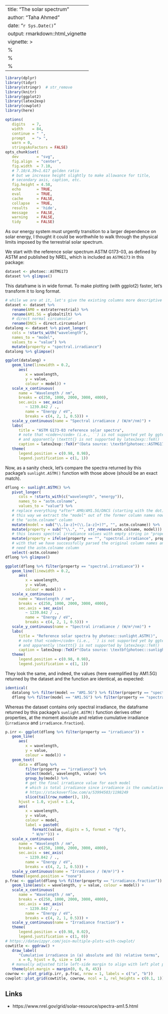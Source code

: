 
---
title: "The solar spectrum"
author: "Taha Ahmed"
date: "`r Sys.Date()`"
output: rmarkdown::html_vignette
vignette: >
  %\VignetteIndexEntry{The solar spectrum}
  %\VignetteEngine{knitr::rmarkdown}
  %\VignetteEncoding{UTF-8}
---


```r
library(dplyr)
library(tidyr)
library(stringr)  # str_remove
library(knitr)
library(ggplot2)
library(latex2exp)
library(cowplot)
library(here)
```

```r
options(
   digits   = 7,
   width    = 84,
   continue = " ",
   prompt   = "> ",
   warn = 0,
   stringsAsFactors = FALSE)
opts_chunk$set(
   dev        = "svg",
   fig.align  = "center",
   fig.width  = 7.10,
   # 7.10/4.39=1.617 golden ratio
   # but we increase height slightly to make allowance for title,
   # secondary axis, caption, etc.
   fig.height = 4.58,
   echo       = TRUE,
   eval       = TRUE,
   cache      = FALSE,
   collapse   = TRUE,
   results    = 'hide',
   message    = FALSE,
   warning    = FALSE,
   tidy       = FALSE)
```


As our energy system must urgently transition to a larger dependence on
solar energy, I thought it could be worthwhile to walk through the physical
limits imposed by the terrestrial solar spectrum.

We start with the reference solar spectrum ASTM G173-03, as defined by ASTM and
published by NREL, which is included as `ASTMG173` in this package:

```r
dataset <- photoec::ASTMG173
dataset %>% glimpse()
```

This dataframe is in wide format. To make plotting (with ggplot2) faster, let's
transform it to long format.

```r
# while we are at it, let's give the existing columns more descriptive names
dataset <- dataset %>%
   rename(AM0 = extraterrestrial) %>%
   rename(AM1.5G = globaltilt) %>%
   # direct normal circumsolar
   rename(DNCS = direct.circumsolar)
datalong <- dataset %>% pivot_longer(
   cols = !starts_with("wavelength"),
   names_to = "model",
   values_to = "value") %>%
   mutate(property = "spectral.irradiance")
datalong %>% glimpse()
```



```r
ggplot(datalong) +
   geom_line(linewidth = 0.2,
      aes(
         x = wavelength,
         y = value,
         colour = model)) +
   scale_x_continuous(
      name = "Wavelength / nm",
      breaks = c(250, 1000, 2000, 3000, 4000),
      sec.axis = sec_axis(
         ~ 1239.842 / .,
         name = "Energy / eV",
         breaks = c(4, 2, 1, 0.5))) +
   scale_y_continuous(name = "Spectral irradiance / (W/m²/nm)") +
   labs(
      title = "ASTM G173-03 reference solar spectra",
      # note that <code></code> (i.e., ``) is not supported yet by ggtext
      # and apparently \texttt{} is not supported by latex2exp::TeX()
      caption = latex2exp::TeX(r"(Data source: \textbf{photoec::ASTMG173})")) +
   theme(
      legend.position = c(0.98, 0.98),
      legend.justification = c(1, 1))
```


Now, as a sanity check, let's compare the spectra returned by this package's
`sunlight.ASTM()` function with those above (should be an exact match).

```r
dflong <- sunlight.ASTM() %>%
   pivot_longer(
      cols = !starts_with(c("wavelength", "energy")),
      names_to = "astm.colname",
      values_to = "value") %>%
   # replace everything *after* AM0/AM1.5G/DNCS (starting with the dot) with empty string
   # this way we extract the "model" out of the former column names now populating
   # the "astm.colname" column
   mutate(model = sub("\\.[a-z]+(\\.[a-z]+)?", "", astm.colname)) %>%
   mutate(property = sub("^\\.", "", str_remove(astm.colname, model))) %>%
   # this leaves spectral irradiance values with empty string in "property" column
   mutate(property = ifelse(property == "", "spectral.irradiance", property)) %>%
   # with that we have successfully parsed the original column names and no longer
   # need the astm.colname column
   select(-astm.colname)
dflong %>% glimpse()
```

```r
ggplot(dflong %>% filter(property == "spectral.irradiance")) +
   geom_line(linewidth = 0.2,
      aes(
         x = wavelength,
         y = value,
         colour = model)) +
   scale_x_continuous(
      name = "Wavelength / nm",
      breaks = c(250, 1000, 2000, 3000, 4000),
      sec.axis = sec_axis(
         ~ 1239.842 / .,
         name = "Energy / eV",
         breaks = c(4, 2, 1, 0.5))) +
   scale_y_continuous(name = "Spectral irradiance / (W/m²/nm)") +
   labs(
      title = "Reference solar spectra by photoec::sunlight.ASTM()",
      # note that <code></code> (i.e., ``) is not supported yet by ggtext
      # and apparently \texttt{} is not supported by latex2exp::TeX()
      caption = latex2exp::TeX(r"(Data source: \textbf{photoec::sunlight.ASTM()})")) +
   theme(
      legend.position = c(0.98, 0.98),
      legend.justification = c(1, 1))
```

They look the same, and indeed, the values (here exemplified by AM1.5G) returned by
the dataset and the function are identical, as expected:

```r
identical(
   datalong %>% filter(model == "AM1.5G") %>% filter(property == "spectral.irradiance") %>% pull(value),
   dflong %>% filter(model == "AM1.5G") %>% filter(property == "spectral.irradiance") %>% pull(value))
```

Whereas the dataset contains only spectral irradiance, the dataframe returned by
this package's `sunlight.ASTM()` function derives other properties, at the moment
absolute and relative cumulative irradiance (`irradiance` and `irradiance.fraction`).

```r
p.irr <- ggplot(dflong %>% filter(property == "irradiance")) +
   geom_line(
      aes(
         x = wavelength,
         y = value,
         colour = model)) +
   geom_text(
      data = dflong %>%
         filter(property == "irradiance") %>%
         select(model, wavelength, value) %>%
         group_by(model) %>%
         # get the final irradiance value for each model
         # which is total irradiance since irradiance is the cumulative spectral irradiance
         # https://stackoverflow.com/a/53994503/1198249
         slice(tail(row_number(), 1)),
      hjust = 1.0, vjust = 1.4,
      aes(
         x = wavelength,
         y = value,
         colour = model,
         label = paste0(
            formatC(value, digits = 5, format = "fg"),
            " W/m²"))) +
   scale_x_continuous(
      name = "Wavelength / nm",
      breaks = c(250, 1000, 2000, 3000, 4000),
      sec.axis = sec_axis(
         ~ 1239.842 / .,
         name = "Energy / eV",
         breaks = c(4, 2, 1, 0.5))) +
   scale_y_continuous(name = "Irradiance / (W/m²)") +
   theme(legend.position = "none")
p.frac <- ggplot(dflong %>% filter(property == "irradiance.fraction")) +
   geom_line(aes(x = wavelength, y = value, colour = model)) +
   scale_x_continuous(
      name = "Wavelength / nm",
      breaks = c(250, 1000, 2000, 3000, 4000),
      sec.axis = sec_axis(
         ~ 1239.842 / .,
         name = "Energy / eV",
         breaks = c(4, 2, 1, 0.5))) +
   scale_y_continuous(name = "Irradiance fraction") +
   theme(
      legend.position = c(0.98, 0.02),
      legend.justification = c(1, 0))
# https://datavizpyr.com/join-multiple-plots-with-cowplot/
cowtitle <- ggdraw() +
   draw_label(
      "Cumulative irradiance in (a) absolute and (b) relative terms",
      x = 0, hjust = 0, size = 14) +
   # manually adjusted title left-side margin to align with left plot panel
   theme(plot.margin = margin(0, 0, 0, 45))
cowrow <- plot_grid(p.irr, p.frac, nrow = 1, labels = c("a", "b"))
cowplot::plot_grid(cowtitle, cowrow, ncol = 1, rel_heights = c(0.1, 1))
```



## Links

+ https://www.nrel.gov/grid/solar-resource/spectra-am1.5.html

